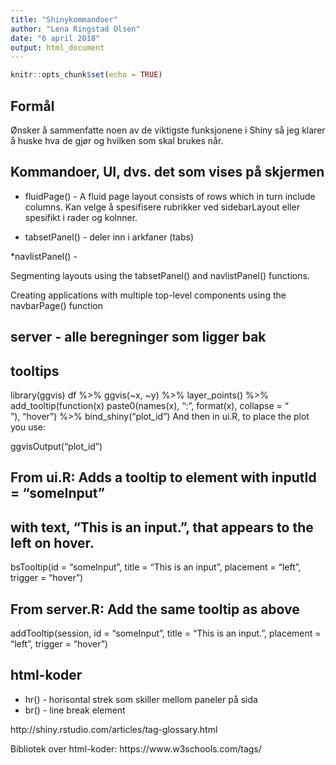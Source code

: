```yaml
---
title: "Shinykommandoer"
author: "Lena Ringstad Olsen"
date: "6 april 2018"
output: html_document
---
```


```r
knitr::opts_chunk$set(echo = TRUE)
```

## Formål

Ønsker å sammenfatte noen av de viktigste funksjonene i Shiny så jeg klarer å huske hva de gjør og hvilken som skal brukes når.


## Kommandoer, UI, dvs. det som vises på skjermen

* fluidPage() - A fluid page layout consists of rows which in turn include columns. Kan velge å spesifisere rubrikker ved sidebarLayout eller spesifikt i rader og kolnner.

* tabsetPanel() - deler inn i arkfaner (tabs)

*navlistPanel() - 


Segmenting layouts using the tabsetPanel() and navlistPanel() functions.

Creating applications with multiple top-level components using the navbarPage() function


## server - alle beregninger som ligger bak


## tooltips
library(ggvis)
df %>% ggvis(~x, ~y) %>% layer_points() %>% 
    add_tooltip(function(x) paste0(names(x), ": ", 
                format(x), collapse = "<br />"), "hover") %>%
    bind_shiny("plot_id")
And then in ui.R, to place the plot you use:

ggvisOutput("plot_id")

## From ui.R: Adds a tooltip to element with inputId = "someInput"
## with text, "This is an input.", that appears to the left on hover.
bsTooltip(id = "someInput", title = "This is an input",
          placement = "left", trigger = "hover")

## From server.R: Add the same tooltip as above
addTooltip(session, id = "someInput", title = "This is an input.",
           placement = "left", trigger = "hover")



## html-koder
* hr() - horisontal strek som skiller mellom paneler på sida
* br() - line break element


http://shiny.rstudio.com/articles/tag-glossary.html

Bibliotek over html-koder:
https://www.w3schools.com/tags/
